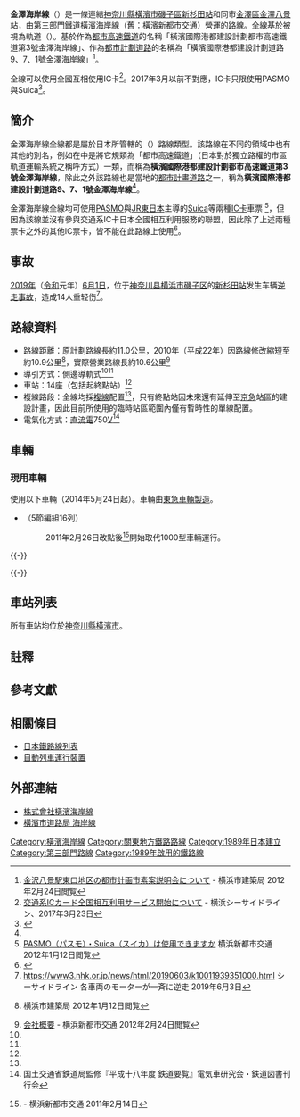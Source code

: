{{Infobox 鐵道路線
|日文原名=金沢シーサイドライン
|平假名=かなざわシーサイドライン
|羅馬拼音=Kanazawa Seaside Line
|路線名稱=[[File:Yokohama_Seaside_Line_Symbol.svg|30px]] 金澤海岸線
|路線顏色=#F68B1E
|路線顏色2=
|標誌=Seaside_line_logo.svg
|標誌大小=150px
|圖片=Kanazawa_seaside_line_2000_002_20110226.jpg
|圖片大小=300px
|圖片說明=沿著[[東京灣|東京灣]]海岸行駛的{{link-ja|橫濱新都市交通2000型電力動車組|横浜新都市交通2000形電車|2000型}}列車，遠方背景可見到[[橫濱八景島海島樂園|橫濱八景島海島樂園]]。2011年時攝於[[野島公園站|野島公園]]附近路段。
|所在地={{JPN}}[[神奈川縣|神奈川縣]][[橫濱市|橫濱市]]
|種類={{link-ja|導引軌條式鐵道|案内軌条式鉄道}}（{{link-en|自動導引捷運系統|Automated guideway transit|AGT}}）
|路線網=
|起點=[[新杉田站|新杉田站]]
|終點=[[金澤八景站|金澤八景站]]
|站數=14個
|通車=1989年7月5日
|擁有者=[[File:Seaside_line_logo.gif|40px]] [[橫濱海岸線|橫濱海岸線]]
|營運者=[[File:Seaside_line_logo.gif|40px]] 橫濱海岸線
|車輛基地=
|使用車輛={{link-ja|橫濱新都市交通2000型電力動車組|横浜新都市交通2000形電車|2000型}} 5輛編組
|路線構造=
|路線距離=10.6公里
|營業距離=
|軌間=1,700毫米
|軌道數量=[[複線鐵路|複線]]（金澤八景車站構內為[[單線鐵路|單線]]）
|電氣化方式=[[直流電|直流電]]750 [[伏特|V]]
|最大坡度=
|最小曲線半徑=
|閉塞方式=車內信號式
|保安裝置=[[列車自動控制系統|ATC]]、[[自動列車運行裝置|ATO]]
|最高速度=60公里/小時
|路線圖=[[File:Kanazawa_Seaside_Line_map.png|200px]]
{{金澤海岸線RDT}}
}}
'''金澤海岸線'''（{{jpn|j=金沢シーサイドライン|hg=かなざわシーサイドライン|rm=Kanazawa shiisaido rain|f=y}}）是一條連結[[神奈川縣|神奈川縣]][[橫濱市|橫濱市]][[磯子區|磯子區]][[新杉田站|新杉田站]]和同市[[金澤區|金澤區]][[金澤八景站|金澤八景站]]，由[[第三部門鐵道|第三部門鐵道]][[橫濱海岸線|橫濱海岸線]]（舊：橫濱新都市交通）營運的{{link-ja|自動導引捷運系統|自動案内軌条式旅客輸送システム|AGT}}路線。全線基於{{link-ja|軌道法|軌道法}}被視為軌道（{{link-ja|導引軌條式鐵道|案内軌条式鉄道|導引軌條式}}）。基於{{link-ja|都市計劃法|都市計画法}}作為[[都市高速鐵道|都市高速鐵道]]的名稱「橫濱國際港都建設計劃都市高速鐵道第3號金澤海岸線」、作為[[都市計劃道路|都市計劃道路]]的名稱為「橫濱國際港都建設計劃道路9、7、1號金澤海岸線」<ref name="#1">[http://www.city.yokohama.lg.jp/kenchiku/kikaku/cityplan/tokeishin/ankenhyo-117.html 金沢八景駅東口地区の都市計画市素案説明会について]{{Dead link|date=2019年7月 |bot=InternetArchiveBot |fix-attempted=yes }} - 横浜市建築局 2012年2月24日閲覧</ref>。

全線可以使用全國互相使用IC卡{{notetag|[[PASMO|PASMO]]、[[Suica|Suica]]、[[Kitaca|Kitaca]]、[[manaca|manaca]]、[[TOICA|TOICA]]、[[PiTaPa|PiTaPa]]、[[ICOCA|ICOCA]]、[[nimoca|nimoca]]、[[快捷卡|快捷卡]]、[[SUGOCA|SUGOCA]]}}<ref>[http://www.seasideline.co.jp/topics/17032112552772.html 交通系ICカード全国相互利用サービス開始について] {{Wayback|url=http://www.seasideline.co.jp/topics/17032112552772.html |date=20190701071105 }} - 横浜シーサイドライン、2017年3月23日</ref>。2017年3月以前不對應{{link-ja|交通IC卡全國互相使用服務|交通系ICカード全国相互利用サービス}}，IC卡只限使用PASMO與Suica<ref>{{Cite web |url=http://www.seasideline.co.jp/guidance/faq/index.html#a03 |title=PASMO（パスモ）・Suica（スイカ）は使用できますか |work=よくある質問Q&A |publisher=横浜新都市交通 |accessdate=2017-04-03 |archiveurl=https://web.archive.org/web/20130320003711/http://www.seasideline.co.jp/guidance/faq/index.html#a03 |archivedate=2013-03-20 |deadurl=yes }}</ref>。

==簡介==
金澤海岸線全線都是屬於日本{{link-ja|軌道法|軌道法}}所管轄的{{link-ja|導引軌條式鐵道|案内軌条式鉄道|導引軌條式}}（{{lang|ja|案内軌条式}}）路線類型{{NoteTag|在日本，有軌運輸是由兩套不同的法律定義管理，包含主要是管理[[路面電車|路面電車]]、[[單軌電車|單軌電車]]與{{link-en|自動導引捷運系統|Automated guideway transit}}（[[新交通系統|新交通系統]]）等運輸類型的{{link-ja|軌道法|軌道法}}，與管理一般[[鐵路|鐵路]]、[[地下鐵|地下鐵]]相關業者與路線的{{link-ja|鐵道事業法|鉄道事業法}}。}}。該路線在不同的領域中也有其他的別名，例如在{{link-ja|都市計劃法 (日本)|都市計画法|都市計畫法}}中是將它規類為「都市高速鐵道」（日本對於獨立路權的市區軌道運輸系統之稱呼方式）一類，而稱為'''橫濱國際港都建設計劃都市高速鐵道第3號金澤海岸線'''，除此之外該路線也是當地的[[都市計畫道路_(日本)|都市計畫道路]]之一，稱為'''橫濱國際港都建設計劃道路9、7、1號金澤海岸線'''<ref name="#1"/>。

金澤海岸線全線均可使用[[PASMO|PASMO]]與[[東日本旅客鐵道|JR東日本]]主導的[[Suica|Suica]]等兩種[[IC卡|IC卡]]車票
<ref>[http://www.seasideline.co.jp/guidance/faq/index.html PASMO（パスモ）・Suica（スイカ）は使用できますか] {{Wayback|url=http://www.seasideline.co.jp/guidance/faq/index.html |date=20130320003711 }} 横浜新都市交通 2012年1月12日閲覧</ref>，但因為該線並沒有參與交通系IC卡日本全國相互利用服務的聯盟，因此除了上述兩種票卡之外的其他IC票卡，皆不能在此路線上使用<ref>{{PDFlink|[http://www.pasmo.co.jp/about_pasmo/pdf/PASMO_area.pdf PASMO・Suicaご利用路線図（簡略版）]}}</ref>。

== 事故 ==
[[2019年|2019年]]（[[令和|令和]]元年）[[6月1日|6月1日]]，位于[[神奈川县|神奈川县]][[横浜市|横浜市]][[磯子区|磯子区]]的[[新杉田站|新杉田站]]发生车辆[[逆走事故|逆走事故]]，造成14人重轻伤<ref>https://www3.nhk.or.jp/news/html/20190603/k10011939351000.html {{Wayback|url=https://www3.nhk.or.jp/news/html/20190603/k10011939351000.html |date=20190603124227 }} シーサイドライン 各車両のモーターが一斉に逆走 2019年6月3日</ref>。

== 路線資料 ==
*路線距離：原計劃路線長約11.0公里，2010年（平成22年）因路線修改縮短至約10.9公里<ref>{{pdf| [http://www.city.yokohama.lg.jp/kenchiku/kikaku/cityplan/setumei/pdf/chirashi-hakkei.pdf 金沢八景駅東口地区の都市計画市素案説明会について 説明会配布資料(1)]}} 横浜市建築局  2012年1月12日閲覧</ref>，實際營業路線長約10.6公里<ref name="companyprofile">[http://www.seasideline.co.jp/company/company_profile/ 会社概要] {{Wayback|url=http://www.seasideline.co.jp/company/company_profile/ |date=20190701071105 }} - 横浜新都市交通 2012年2月24日閲覧</ref>
*導引方式：側邊導軌式<ref name="companyprofile" /><ref name="youran" />
*車站：14座（包括起終點站）<ref name="companyprofile" />
*複線路段：全線均採[[複線鐵路|複線]]配置<ref name="youran" />，只有終點站{{ST|金澤八景}}因未來還有延伸至[[京急|京急]]站區的建設計畫，因此目前所使用的臨時站區範圍內僅有暫時性的單線配置。
*電氣化方式：[[直流電|直流電]]750[[伏特|V]]<ref name="youran">国土交通省鉄道局監修『平成十八年度 鉄道要覧』電気車研究会・鉄道図書刊行会</ref>

== 車輛 ==
=== 現用車輛 ===
使用以下車輛（2014年5月24日起）。車輛由[[東急車輛製造|東急車輛製造]]。

*{{link-ja|横濱新都市交通2000型電力動車組|横浜新都市交通2000形電車|2000型}}（5節編組16列）
*:2011年2月26日改點後<ref>{{PDFlink|[http://www.seasideline.co.jp/pdf/11021410395170/20110214news_release.pdf ダイヤ改正を実施します]}} - 横浜新都市交通 2011年2月14日</ref>開始取代1000型車輛運行。
{{-}}

{{-}}
== 車站列表 ==
所有車站均位於[[神奈川縣|神奈川縣]][[橫濱市|橫濱市]]。
{{金澤海岸線車站列表}}

== 註釋 ==
{{notefoot}}

== 參考文獻 ==
{{Reflist}}

== 相關條目 ==
*[[日本鐵路線列表|日本鐵路線列表]]
*[[自動列車運行裝置|自動列車運行裝置]]

== 外部連結 ==
{{commonscat|Kanazawa Seaside Line}}
*[http://www.seasideline.co.jp/ 株式會社橫濱海岸線] {{Wayback|url=http://www.seasideline.co.jp/ |date=20160904053709 }}
*[http://www.city.yokohama.lg.jp/doro/plan/seaside/ 橫濱市道路局 海岸線] {{Wayback|url=http://www.city.yokohama.lg.jp/doro/plan/seaside/ |date=20190701071106 }}

{{金澤海岸線}}
{{日本新交通系統}}
{{東京大眾運輸}}

{{DEFAULTSORT:Kanazawa-Shiisaido-Rain}}
[[Category:橫濱海岸線|Category:橫濱海岸線]]
[[Category:關東地方鐵路路線|Category:關東地方鐵路路線]]
[[Category:1989年日本建立|Category:1989年日本建立]]
[[Category:第三部門路線|Category:第三部門路線]]
[[Category:1989年啟用的鐵路線|Category:1989年啟用的鐵路線]]
